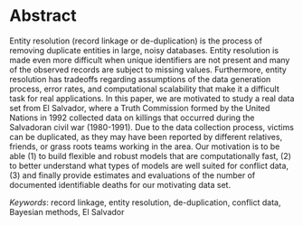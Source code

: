 
# Abstract {-}

Entity resolution (record linkage or de-duplication) is the process of removing duplicate entities in large, noisy databases. Entity resolution is made even more difficult when unique identifiers are not present and many of the observed records are subject to missing values. Furthermore, entity resolution has tradeoffs regarding assumptions of the data generation process, error rates, and computational scalability that make it a difficult task for real applications. In this paper, we are motivated to study a real data set from El Salvador, where a Truth Commission formed by the United Nations in 1992 collected data on killings that occurred during the Salvadoran civil war (1980-1991). Due to the data collection process, victims can be duplicated, as they may have been reported by different relatives, friends, or grass roots teams working in the area. Our motivation is to be able (1) to build flexible and robust models that are computationally fast, (2) to better understand what types of models are well suited for conflict data, (3) and finally provide estimates and evaluations of the number of documented identifiable deaths for our motivating data set. 

*Keywords*: record linkage, entity resolution, de-duplication, conflict data, Bayesian methods, El Salvador
